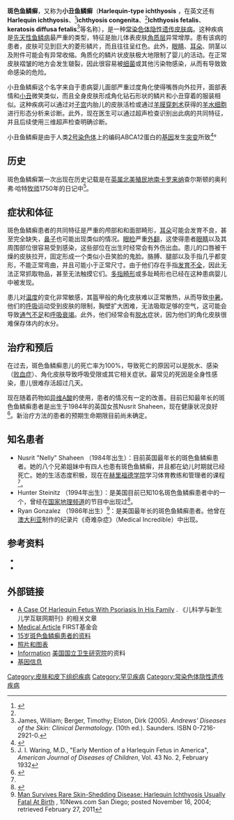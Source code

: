{{medical}}
{{Infobox disease
 | Image           = Harlequin_fetus.JPG
 | Caption         = 斑色鱼鳞癣婴儿（1886年）
 | Name            = 斑色鱼鳞癣<br>Harlequin type ichthyosis
 | DiseasesDB      = 30052
 | ICD10           = {{ICD10|Q|80|4|q|80}}
 | ICD9            = {{ICD9|757.1}}
 | ICDO            =
 | OMIM            = 242500
 | MedlinePlus     =
 | eMedicineSubj   = derm
 | eMedicineTopic  = 192
 | MeshID = D017490
}}
'''斑色鱼鳞癣'''，又称为'''小丑鱼鳞癣'''（'''Harlequin-type ichthyosis''' ，在英文还有'''Harlequin ichthyosis'''、<ref name="Bolognia">{{cite book |author=Rapini, Ronald P.; Bolognia, Jean L.; Jorizzo, Joseph L. |title=Dermatology: 2-Volume Set |publisher=Mosby |location=St. Louis |year=2007 |pages= |isbn=1-4160-2999-0 |oclc= |doi= |accessdate=}}</ref>'''ichthyosis congenita'''、<ref name="Bolognia" />'''Ichthyosis fetalis'''、'''keratosis diffusa fetalis'''<ref name="Andrews">James, William; Berger, Timothy; Elston, Dirk (2005). ''Andrews' Diseases of the Skin: Clinical Dermatology''. (10th ed.). Saunders. ISBN 0-7216-2921-0.</ref>{{rp|562}}等名称），是一种[[常染色体|常染色体]][[隐性遗传|隐性遗传]][[皮肤病|皮肤病]]。这种疾病是[[先天性鱼鳞病|先天性鱼鳞病]]最严重的类型，特征是胎儿体表皮肤[[角质层|角质层]]异常增厚。患有该病的患者，皮肤可见到巨大的菱形鳞片，而且往往呈红色。此外，[[眼睛|眼睛]]、[[耳朵|耳朵]]、阴茎以及附件可能会有异常收缩。角质化的鳞片状皮肤极大地限制了婴儿的活动。在正常皮肤褶皱的地方会发生皲裂，因此很容易被[[细菌|细菌]]或其他污染物感染，从而有导致致命感染的危险。

小丑鱼鳞癣这个名字来自于患病婴儿面部严重过度角化使得嘴唇向外拉开，面部表情和[[小丑|小丑]]微笑类似，而且全身皮肤形成角化钻石形状的鳞片和小丑穿着的服装相似。这种疾病可以通过对[[子宫|子宫]]内胎儿的皮肤活检或通过[[羊膜穿刺术|羊膜穿刺术]]获得的[[羊水|羊水]][[细胞|细胞]]进行形态分析来诊断。此外，现在医生可以通过超声检查识别出此病的共同特征，并且后续使用三维超声检查明确诊断。

小丑鱼鳞癣是由于人类[[2号染色体_(人类)|2号染色体]]上的编码ABCA12蛋白的[[基因|基因]]发生[[基因突变|突变]]所致<ref name="pmid15756637">{{cite journal |author=Kelsell DP, Norgett EE, Unsworth H, ''et al.'' |title=Mutations in ABCA12 underlie the severe congenital skin disease harlequin ichthyosis |journal=Am. J. Hum. Genet. |volume=76 |issue=5 |pages=794–803 |pmid=15756637 |pmc=1199369 |doi=10.1086/429844 |url=http://linkinghub.elsevier.com/retrieve/pii/S0002-9297(07)60726-5 |date=May 2005 |access-date=2011-10-09 |archive-date=2020-04-26 |archive-url=https://web.archive.org/web/20200426105126/https://linkinghub.elsevier.com/retrieve/pii/S0002-9297(07)60726-5 |dead-url=no }}</ref>°

==历史==
斑色鱼鳞癣第一次出现在历史记载是在[[十三个殖民地|英属北美殖民地]][[南卡罗来纳州|南卡罗来纳]]查尔斯顿的奥利弗·哈特[[牧师|牧师]]1750年的日记中<ref>J. I. Waring, M.D., "Early Mention of a Harlequin Fetus in America", ''American Journal of Diseases of Children'', Vol. 43 No. 2, February 1932</ref>。

==症状和体征==
斑色鱼鳞癣患者的共同特征是严重的颅部和和面部畸形，[[耳朵|耳朵]]可能会发育不良，甚至完全缺失，[[鼻子|鼻子]]也可能出现类似的情况。[[眼睑|眼睑]]严重[[外翻|外翻]]，这使得患者[[眼睛|眼睛]]以及其周围部位很容易受到感染，这些部位在出生时经常会有外伤出血。患儿的口唇被干燥的皮肤拉开，固定形成一个类似小丑笑脸的鬼脸。胳膊、腿部以及手指几乎都变形，不能正常弯曲，并且可能小于正常尺寸。由于他们存在手指[[发育不全|发育不全]]，因此无法正常抓取物品，甚至无法触摸它们。[[多指畸形|多指畸形]]或多趾畸形也已经在这种患病婴儿中被发现。

患儿对[[温度|温度]]的变化非常敏感，其盔甲般的角化皮肤难以正常散热，从而导致[[中暑|中暑]]。他们的[[呼吸|呼吸]]运动受到皮肤的限制，胸壁扩大困难，无法吸取足够的空气，这可能会导致[[通气不足|通气不足]]和[[呼吸衰竭|呼吸衰竭]]。此外，他们经常会有[[脱水|脱水]]症状，因为他们的角化皮肤很难保存体内的水分。

==治疗和预后==
在过去，斑色鱼鳞癣患儿的死亡率为100%，导致死亡的原因可以是脱水、感染（[[败血症|败血症]]）、角化皮肤导致呼吸受限或其它相关症状。最常见的死因是全身性感染，患儿很难存活超过几天。

现在随着药物如[[异维A酸|异维A酸]]的使用，患者的情况有一定的改善。目前已知最年长的斑色鱼鳞癣患者是出生于1984年的英国女孩Nusrit Shaheen，现在健康状况良好<ref name="Alison Jones">{{cite web |url=http://www.birminghampost.net/news/west-midlands-health-news/2008/05/09/nelly-is-a-real-diamond-girl-65233-20886612/ |title=Nelly is a real diamond girl |author=Alison Jones |publisher=[[Birmingham_Post|Birmingham Post]] |date=May 9, 2008 |accessdate=2008-11-10 |format= |work= |archive-date=2012-06-03 |archive-url=https://web.archive.org/web/20120603022921/http://www.birminghampost.net/news/west-midlands-health-news/2008/05/09/nelly-is-a-real-diamond-girl-65233-20886612/ |dead-url=no }}</ref>。新治疗方法的患者的预期生命期限目前尚未确定。

==知名患者==
*Nusrit "Nelly" Shaheen （1984年出生）：目前英国最年长的斑色鱼鳞癣患者。她的八个兄弟姐妹中有四人也患有斑色鱼鳞癣，并且都在幼儿时期就已经死亡。她的生活态度积极，现在在[[赫里福德学院|赫里福德学院]]学习体育教练和管理者的课程<ref name="Alison Jones"/>。
*Hunter Steinitz （1994年出生）：是美国目前已知10名斑色鱼鳞癣患者中的一个，曾经在[[国家地理频道|国家地理频道]]的节目中出现过<ref>{{cite web |url=http://www.post-gazette.com/pg/10178/1068611-114.stm |title=City girl aims to educate about her skin disease |author=Sean D. Hamill |publisher=[[Pittsburgh_Post-Gazette|Pittsburgh Post-Gazette]] |date=June 27, 2010 |accessdate=2010-06-27 |format= |work= |archive-date=2010-06-30 |archive-url=https://web.archive.org/web/20100630153042/http://www.post-gazette.com/pg/10178/1068611-114.stm |dead-url=no }}</ref>。 
*Ryan Gonzalez （1986年出生）<ref>[http://www.10news.com/health/3919722/detail.html Man Survives Rare Skin-Shedding Disease: Harlequin Ichthyosis Usually Fatal At Birth] {{Wayback|url=http://www.10news.com/health/3919722/detail.html |date=20120205103807 }}, 10News.com San Diego; posted November 16, 2004; retrieved February 27, 2011</ref>：是美国最年长的斑色鱼鳞癣患者。他曾在[[澳大利亚|澳大利亚]]制作的纪录片《奇难杂症》（Medical Incredible）中出现。

==参考资料==
{{reflist}}
*{{cite journal |author=Akiyama M |title=The pathogenesis of severe congenital ichthyosis of the neonate |journal=J Dermatol Sci. |volume=21 |issue=2 |pages=96–104 |year=1999 |pmid=10511478|doi=10.1016/S0923-1811(99)00024-9}}
*{{cite journal |author=Moskowitz DG, Fowler AJ, Heyman MB, ''et al.'' |title=Pathophysiologic basis for growth failure in children with ichthyosis: an evaluation of cutaneous ultrastructure, epidermal permeability barrier function, and energy expenditure |url=https://archive.org/details/sim_journal-of-pediatrics_2004-07_145_1/page/82 |journal=J Pediatr. |volume=145 |issue=1 |pages=82–92 |year=2004 |pmid=15238912 |doi=10.1016/j.jpeds.2004.03.052}}

==外部链接==
*[http://www.ispub.com/ostia/index.php?xmlFilePath=journals/ijpn/vol2n1/harlequin.xml A Case Of Harlequin Fetus With Psoriasis In His Family] {{Wayback|url=http://www.ispub.com/ostia/index.php?xmlFilePath=journals%2Fijpn%2Fvol2n1%2Fharlequin.xml |date=20031204124017 }}. 《儿科学与新生儿学互联网期刊》的相关文章
* [http://www.scalyskin.org/content.cfm?ContentID=99&ColumnID=14 Medical Article] {{Wayback|url=http://www.scalyskin.org/content.cfm?ContentID=99&ColumnID=14 |date=20100306211325 }} FIRST基金会
* [http://www.postgazette.com/pg/10178/1068611-114.stm 15岁斑色鱼鳞癣患者的资料] {{Wayback|url=http://www.postgazette.com/pg/10178/1068611-114.stm |date=20111210035847 }}
* [https://web.archive.org/web/20060603113310/http://www.gfmer.ch/genetic_diseases_v2/gendis_detail_list.php?cat3=729 照片和图表]
* [http://ghr.nlm.nih.gov/condition=harlequinichthyosis Information] {{Wayback|url=http://ghr.nlm.nih.gov/condition=harlequinichthyosis |date=20100421184437 }} [[国立卫生研究院_(美国)|美国国立卫生研究院]]的资料
* [https://web.archive.org/web/20090313000108/http://www.genetests.org/query?dz=li-ar 基因信息]

{{ABC transporter disorders}}

[[Category:皮肤和皮下组织疾病|Category:皮肤和皮下组织疾病]]
[[Category:罕见疾病|Category:罕见疾病]]
[[Category:常染色体隐性遗传疾病|Category:常染色体隐性遗传疾病]]